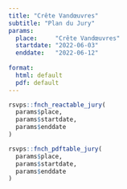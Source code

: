 ```yaml
---
title: "Crête Vandœuvres"
subtitle: "Plan du Jury"
params:
  place:     "Crête Vandœuvres"
  startdate: "2022-06-03"
  enddate:   "2022-06-12"
  
format:
  html: default
  pdf: default
---
```


```r
rsvps::fnch_reactable_jury(
  params$place, 
  params$startdate,
  params$enddate
)
```

```r
rsvps::fnch_pdftable_jury(
  params$place, 
  params$startdate,
  params$enddate
)
```

